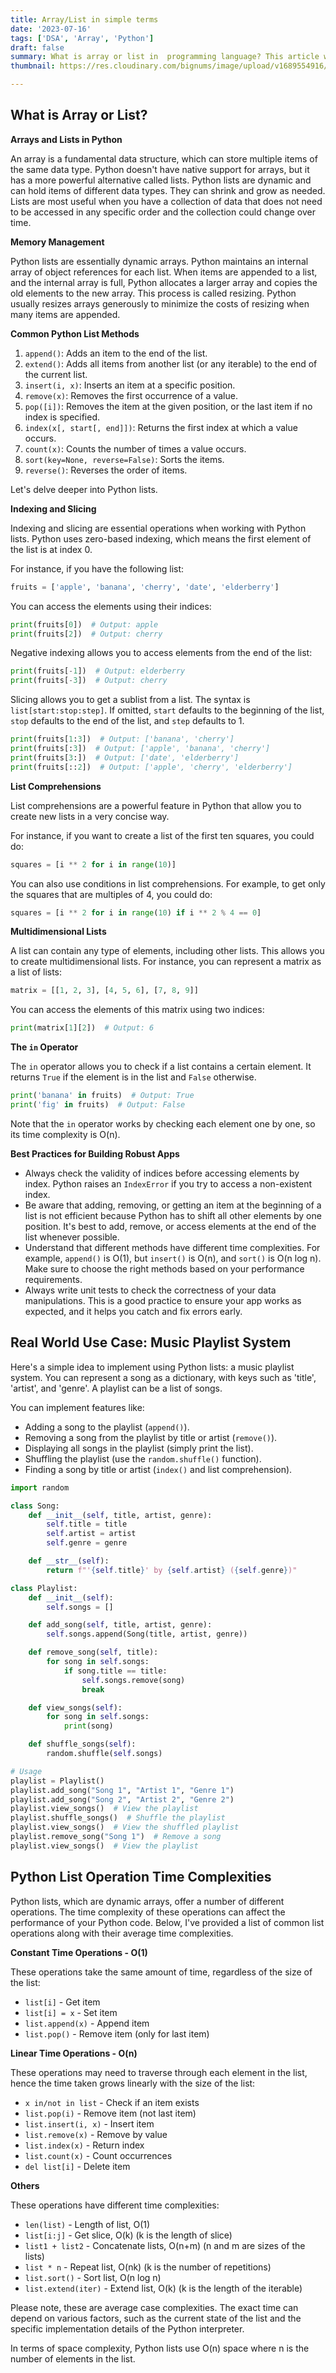 ```yaml
---
title: Array/List in simple terms
date: '2023-07-16'
tags: ['DSA', 'Array', 'Python']
draft: false
summary: What is array or list in  programming language? This article will explain it in simple terms with real world use case.
thumbnail: https://res.cloudinary.com/bignums/image/upload/v1689554916/array_yhdxuu.webp

---
```


## **What is Array or List?**


**Arrays and Lists in Python**

An array is a fundamental data structure, which can store multiple items of the same data type. Python doesn't have native support for arrays, but it has a more powerful alternative called lists. Python lists are dynamic and can hold items of different data types. They can shrink and grow as needed. Lists are most useful when you have a collection of data that does not need to be accessed in any specific order and the collection could change over time.

**Memory Management**

Python lists are essentially dynamic arrays. Python maintains an internal array of object references for each list. When items are appended to a list, and the internal array is full, Python allocates a larger array and copies the old elements to the new array. This process is called resizing. Python usually resizes arrays generously to minimize the costs of resizing when many items are appended. 

**Common Python List Methods**

1. `append()`: Adds an item to the end of the list.
2. `extend()`: Adds all items from another list (or any iterable) to the end of the current list.
3. `insert(i, x)`: Inserts an item at a specific position.
4. `remove(x)`: Removes the first occurrence of a value.
5. `pop([i])`: Removes the item at the given position, or the last item if no index is specified.
6. `index(x[, start[, end]])`: Returns the first index at which a value occurs.
7. `count(x)`: Counts the number of times a value occurs.
8. `sort(key=None, reverse=False)`: Sorts the items.
9. `reverse()`: Reverses the order of items.

Let's delve deeper into Python lists.

**Indexing and Slicing**

Indexing and slicing are essential operations when working with Python lists. Python uses zero-based indexing, which means the first element of the list is at index 0.

For instance, if you have the following list:

```python
fruits = ['apple', 'banana', 'cherry', 'date', 'elderberry']
```

You can access the elements using their indices:

```python
print(fruits[0])  # Output: apple
print(fruits[2])  # Output: cherry
```

Negative indexing allows you to access elements from the end of the list:

```python
print(fruits[-1])  # Output: elderberry
print(fruits[-3])  # Output: cherry
```

Slicing allows you to get a sublist from a list. The syntax is `list[start:stop:step]`. If omitted, `start` defaults to the beginning of the list, `stop` defaults to the end of the list, and `step` defaults to 1.

```python
print(fruits[1:3])  # Output: ['banana', 'cherry']
print(fruits[:3])  # Output: ['apple', 'banana', 'cherry']
print(fruits[3:])  # Output: ['date', 'elderberry']
print(fruits[::2])  # Output: ['apple', 'cherry', 'elderberry']
```

**List Comprehensions**

List comprehensions are a powerful feature in Python that allow you to create new lists in a very concise way.

For instance, if you want to create a list of the first ten squares, you could do:

```python
squares = [i ** 2 for i in range(10)]
```

You can also use conditions in list comprehensions. For example, to get only the squares that are multiples of 4, you could do:

```python
squares = [i ** 2 for i in range(10) if i ** 2 % 4 == 0]
```

**Multidimensional Lists**

A list can contain any type of elements, including other lists. This allows you to create multidimensional lists. For instance, you can represent a matrix as a list of lists:

```python
matrix = [[1, 2, 3], [4, 5, 6], [7, 8, 9]]
```

You can access the elements of this matrix using two indices:

```python
print(matrix[1][2])  # Output: 6
```

**The `in` Operator**

The `in` operator allows you to check if a list contains a certain element. It returns `True` if the element is in the list and `False` otherwise.

```python
print('banana' in fruits)  # Output: True
print('fig' in fruits)  # Output: False
```

Note that the `in` operator works by checking each element one by one, so its time complexity is O(n).

**Best Practices for Building Robust Apps**

- Always check the validity of indices before accessing elements by index. Python raises an `IndexError` if you try to access a non-existent index.
- Be aware that adding, removing, or getting an item at the beginning of a list is not efficient because Python has to shift all other elements by one position. It's best to add, remove, or access elements at the end of the list whenever possible.
- Understand that different methods have different time complexities. For example, `append()` is O(1), but `insert()` is O(n), and `sort()` is O(n log n). Make sure to choose the right methods based on your performance requirements.
- Always write unit tests to check the correctness of your data manipulations. This is a good practice to ensure your app works as expected, and it helps you catch and fix errors early.

## Real World Use Case: Music Playlist System

Here's a simple idea to implement using Python lists: a music playlist system. You can represent a song as a dictionary, with keys such as 'title', 'artist', and 'genre'. A playlist can be a list of songs. 

You can implement features like:

- Adding a song to the playlist (`append()`).
- Removing a song from the playlist by title or artist (`remove()`).
- Displaying all songs in the playlist (simply print the list).
- Shuffling the playlist (use the `random.shuffle()` function).
- Finding a song by title or artist (`index()` and list comprehension).

```python
import random

class Song:
    def __init__(self, title, artist, genre):
        self.title = title
        self.artist = artist
        self.genre = genre

    def __str__(self):
        return f"'{self.title}' by {self.artist} ({self.genre})"

class Playlist:
    def __init__(self):
        self.songs = []

    def add_song(self, title, artist, genre):
        self.songs.append(Song(title, artist, genre))

    def remove_song(self, title):
        for song in self.songs:
            if song.title == title:
                self.songs.remove(song)
                break

    def view_songs(self):
        for song in self.songs:
            print(song)

    def shuffle_songs(self):
        random.shuffle(self.songs)

# Usage
playlist = Playlist()
playlist.add_song("Song 1", "Artist 1", "Genre 1")
playlist.add_song("Song 2", "Artist 2", "Genre 2")
playlist.view_songs()  # View the playlist
playlist.shuffle_songs()  # Shuffle the playlist
playlist.view_songs()  # View the shuffled playlist
playlist.remove_song("Song 1")  # Remove a song
playlist.view_songs()  # View the playlist
```

## Python List Operation Time Complexities

Python lists, which are dynamic arrays, offer a number of different operations. The time complexity of these operations can affect the performance of your Python code. Below, I've provided a list of common list operations along with their average time complexities.

**Constant Time Operations - O(1)**

These operations take the same amount of time, regardless of the size of the list:

- `list[i]` - Get item
- `list[i] = x` - Set item
- `list.append(x)` - Append item
- `list.pop()` - Remove item (only for last item)

**Linear Time Operations - O(n)**

These operations may need to traverse through each element in the list, hence the time taken grows linearly with the size of the list:

- `x in/not in list` - Check if an item exists
- `list.pop(i)` - Remove item (not last item)
- `list.insert(i, x)` - Insert item
- `list.remove(x)` - Remove by value
- `list.index(x)` - Return index
- `list.count(x)` - Count occurrences
- `del list[i]` - Delete item

**Others**

These operations have different time complexities:

- `len(list)` - Length of list, O(1)
- `list[i:j]` - Get slice, O(k) (k is the length of slice)
- `list1 + list2` - Concatenate lists, O(n+m) (n and m are sizes of the lists)
- `list * n` - Repeat list, O(nk) (k is the number of repetitions)
- `list.sort()` - Sort list, O(n log n)
- `list.extend(iter)` - Extend list, O(k) (k is the length of the iterable)

Please note, these are average case complexities. The exact time can depend on various factors, such as the current state of the list and the specific implementation details of the Python interpreter.

In terms of space complexity, Python lists use O(n) space where n is the number of elements in the list.